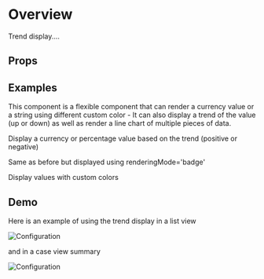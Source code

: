 
<Meta of={DemoStories} />

# Overview

Trend display....

<Primary />

## Props

<Controls />

## Examples

This component is a flexible component that can render a currency value or a string using different custom color - It can also display a trend of the value (up or down) as well as render a line chart of multiple pieces of data.

<Story of={DemoStories.Demo1} />

Display a currency or percentage value based on the trend (positive or negative)

<Story of={DemoStories.Demo2} />
<Story of={DemoStories.Demo3} />
<Story of={DemoStories.Demo4} />
<Story of={DemoStories.Demo5} />

Same as before but displayed using renderingMode='badge'

<Story of={DemoStories.Demo2_badge} />
<Story of={DemoStories.Demo3_badge} />
<Story of={DemoStories.Demo4_badge} />
<Story of={DemoStories.Demo5_badge} />

Display values with custom colors

<Story of={DemoStories.Demo6_1} />
<Story of={DemoStories.Demo6_2} />

## Demo

Here is an example of using the trend display in a list view

![Configuration](TrendDisplay_Demo.jpg)

and in a case view summary

![Configuration](TrendDisplay_Demo1.jpg)
